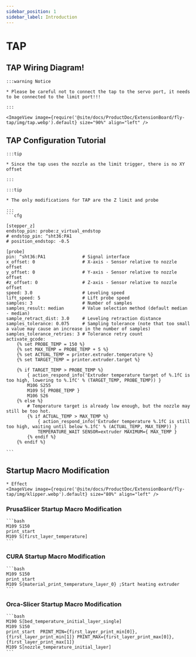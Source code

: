 ```yaml
---
sidebar_position: 1
sidebar_label: Introduction
---
```




# TAP

## TAP Wiring Diagram!

    :::warning Notice

    * Please be careful not to connect the tap to the servo port, it needs to be connected to the limit port!!!

    :::

    <ImageView image={require('@site/docs/ProductDoc/ExtensionBoard/fly-tap/img/tap.webp').default} size="90%" align="left" />


## TAP Configuration Tutorial


    :::tip

    * Since the tap uses the nozzle as the limit trigger, there is no XY offset

    :::

    :::tip

    * The only modifications for TAP are the Z limit and probe

    :::
    ```cfg

    [stepper_z]
    endstop_pin: probe:z_virtual_endstop
    # endstop_pin: ^sht36:PA1  
    # position_endstop: -0.5        

    [probe]
    pin: ^sht36:PA1              # Signal interface
    x_offset: 0                  # X-axis - Sensor relative to nozzle offset
    y_offset: 0                  # Y-axis - Sensor relative to nozzle offset
    #z_offset: 0                 # Z-axis - Sensor relative to nozzle offset
    speed: 3.0                   # Leveling speed
    lift_speed: 5                # Lift probe speed
    samples: 3                   # Number of samples
    samples_result: median       # Value selection method (default median - median)
    sample_retract_dist: 3.0     # Leveling retraction distance
    samples_tolerance: 0.075     # Sampling tolerance (note that too small a value may cause an increase in the number of samples)
    samples_tolerance_retries: 3 # Tolerance retry count
    activate_gcode:
        {% set PROBE_TEMP = 150 %}
        {% set MAX_TEMP = PROBE_TEMP + 5 %}
        {% set ACTUAL_TEMP = printer.extruder.temperature %}
        {% set TARGET_TEMP = printer.extruder.target %}

        {% if TARGET_TEMP > PROBE_TEMP %}
            { action_respond_info('Extruder temperature target of %.1fC is too high, lowering to %.1fC' % (TARGET_TEMP, PROBE_TEMP)) }
            M106 S255
            M109 S{ PROBE_TEMP }
            M106 S26
        {% else %}
            # Temperature target is already low enough, but the nozzle may still be too hot.
            {% if ACTUAL_TEMP > MAX_TEMP %}
                { action_respond_info('Extruder temperature %.1fC is still too high, waiting until below %.1fC' % (ACTUAL_TEMP, MAX_TEMP)) }
                TEMPERATURE_WAIT SENSOR=extruder MAXIMUM={ MAX_TEMP }
            {% endif %}
        {% endif %}

    ```

## Startup Macro Modification
    * Effect
    <ImageView image={require('@site/docs/ProductDoc/ExtensionBoard/fly-tap/img/klipper.webp').default} size="80%" align="left" />

### PrusaSlicer Startup Macro Modification 

    ```bash
    M109 S150
    print_start
    M109 S[first_layer_temperature]
    ```

### CURA Startup Macro Modification

    ```bash
    M109 S150
    print_start
    M109 S{material_print_temperature_layer_0} ;Start heating extruder
    ```

### Orca-Slicer Startup Macro Modification

    ```bash
    M190 S[bed_temperature_initial_layer_single]
    M109 S150
    print_start  PRINT_MIN={first_layer_print_min[0]},{first_layer_print_min[1]} PRINT_MAX={first_layer_print_max[0]},{first_layer_print_max[1]}
    M109 S[nozzle_temperature_initial_layer]
    ```